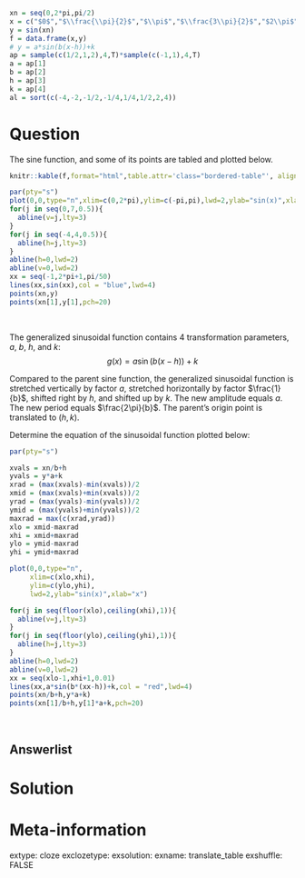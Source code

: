```r
xn = seq(0,2*pi,pi/2)
x = c("$0$","$\\frac{\\pi}{2}$","$\\pi$","$\\frac{3\\pi}{2}$","$2\\pi$")
y = sin(xn)
f = data.frame(x,y)
# y = a*sin(b(x-h))+k
ap = sample(c(1/2,1,2),4,T)*sample(c(-1,1),4,T)
a = ap[1]
b = ap[2]
h = ap[3]
k = ap[4]
al = sort(c(-4,-2,-1/2,-1/4,1/4,1/2,2,4))
```

Question
========

The sine function, and some of its points are tabled and plotted below.

<style type="text/css" rel="stylesheet">
.bordered-table {
    border-collapse: collapse;
    border-spacing: 0;
    border:2px solid #000000;
}
.bordered-table th {
    border:2px solid #000000;
    padding: 4px;
}
.bordered-table td{
    border:2px solid #000000;
    padding: 4px;
}
</style>


```r
knitr::kable(f,format="html",table.attr='class="bordered-table"', align = "cc",row.names=F)
```

```r
par(pty="s")
plot(0,0,type="n",xlim=c(0,2*pi),ylim=c(-pi,pi),lwd=2,ylab="sin(x)",xlab="x")
for(j in seq(0,7,0.5)){
  abline(v=j,lty=3)
}
for(j in seq(-4,4,0.5)){
  abline(h=j,lty=3)
}
abline(h=0,lwd=2)
abline(v=0,lwd=2)
xx = seq(-1,2*pi+1,pi/50)
lines(xx,sin(xx),col = "blue",lwd=4)
points(xn,y)
points(xn[1],y[1],pch=20)
```
\

The generalized sinusoidal function contains 4 transformation parameters, $a$, $b$, $h$, and $k$:
$$g(x) = a\sin(b(x-h))+k$$

Compared to the parent sine function, the generalized sinusoidal function is stretched vertically by factor $a$, stretched horizontally by factor $\frac{1}{b}$, shifted right by $h$, and shifted up by $k$. The new amplitude equals $a$. The new period equals $\frac{2\pi}{b}$. The parent's origin point is translated to $(h,k)$.

Determine the equation of the sinusoidal function plotted below:

```r
par(pty="s")

xvals = xn/b+h
yvals = y*a+k
xrad = (max(xvals)-min(xvals))/2
xmid = (max(xvals)+min(xvals))/2
yrad = (max(yvals)-min(yvals))/2
ymid = (max(yvals)+min(yvals))/2
maxrad = max(c(xrad,yrad))
xlo = xmid-maxrad
xhi = xmid+maxrad
ylo = ymid-maxrad
yhi = ymid+maxrad

plot(0,0,type="n",
     xlim=c(xlo,xhi),
     ylim=c(ylo,yhi),
     lwd=2,ylab="sin(x)",xlab="x")

for(j in seq(floor(xlo),ceiling(xhi),1)){
  abline(v=j,lty=3)
}
for(j in seq(floor(ylo),ceiling(yhi),1)){
  abline(h=j,lty=3)
}
abline(h=0,lwd=2)
abline(v=0,lwd=2)
xx = seq(xlo-1,xhi+1,0.01)
lines(xx,a*sin(b*(xx-h))+k,col = "red",lwd=4)
points(xn/b+h,y*a+k)
points(xn[1]/b+h,y[1]*a+k,pch=20)
```
\


Answerlist
--------



Solution
========



Meta-information
============
extype: cloze
exclozetype: 
exsolution: 
exname: translate_table
exshuffle: FALSE